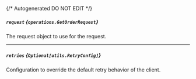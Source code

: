{/* Autogenerated DO NOT EDIT  */}

##### `request` *{`operations.GetOrderRequest`}*
The request object to use for the request.
<Collapsible>
    <GetOrderRequest/>
</Collapsible>

---
##### `retries` *{`Optional[utils.RetryConfig]`}*
Configuration to override the default retry behavior of the client.
<Collapsible>
    <Retryconfig/>
</Collapsible>



